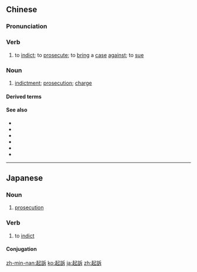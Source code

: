 {{also|起诉}}
==Chinese==
{{zh-forms|s=起诉}}

===Pronunciation===
{{zh-pron
|m=qǐsù
|c=hei2 sou3
|h=pfs=hí-su
|mn=khí-sò͘
|cat=v,n
}}

===Verb===
{{zh-verb}}

# to [[indict]]; to [[prosecute]]; to [[bring]] a [[case]] [[against]]; to [[sue]]

===Noun===
{{zh-noun}}

# [[indictment]]; [[prosecution]]; [[charge]]
#: {{zh-x|撤回 起訴|to withdraw '''charges'''}}

====Derived terms====
{{zh-der|起訴書|起訴狀}}

====See also====
* {{zh-l|打官司}}
* {{zh-l|告狀}}
* {{zh-l|控告}}
* {{zh-l|控訴}}
* {{zh-l|投訴}}
* {{zh-l|指控}}

{{zh-cat|Advanced}}

----

==Japanese==
{{ja-kanjitab|き|そ|yomi=on}}

===Noun===
{{ja-noun|きそ}}

# [[prosecution]]

===Verb===
{{ja-verb-suru|きそ}}

# to [[indict]]

====Conjugation====
{{ja-suru|きそ}}

[[zh-min-nan:起訴]]
[[ko:起訴]]
[[ja:起訴]]
[[zh:起訴]]